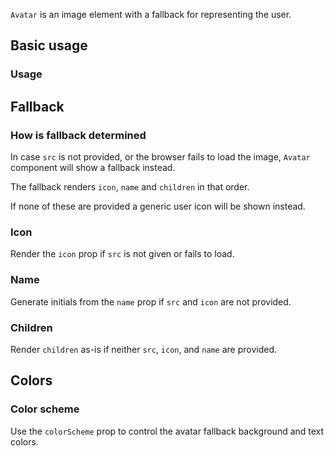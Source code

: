 <ax-layout />

`Avatar` is an image element with a fallback for representing the user.

## Basic usage

### Usage

<ax-demo name="avatar/usage" />

## Fallback

### How is fallback determined

In case `src` is not provided, or the browser fails to load the image, `Avatar` component will show a fallback instead.

The fallback renders `icon`, `name` and `children` in that order.

If none of these are provided a generic user icon will be shown instead.

### Icon

Render the `icon` prop if `src` is not given or fails to load.

<ax-demo name="avatar/fallback-icon-usage" />

### Name

Generate initials from the `name` prop if `src` and `icon` are not provided.

<ax-demo name="avatar/fallback-name-usage" />

### Children

Render `children` as-is if neither `src`, `icon`, and `name` are provided.

<ax-demo name="avatar/fallback-children-usage" />

## Colors

### Color scheme

Use the `colorScheme` prop to control the avatar fallback background and text colors.

<ax-demo name="avatar/color-usage" />

